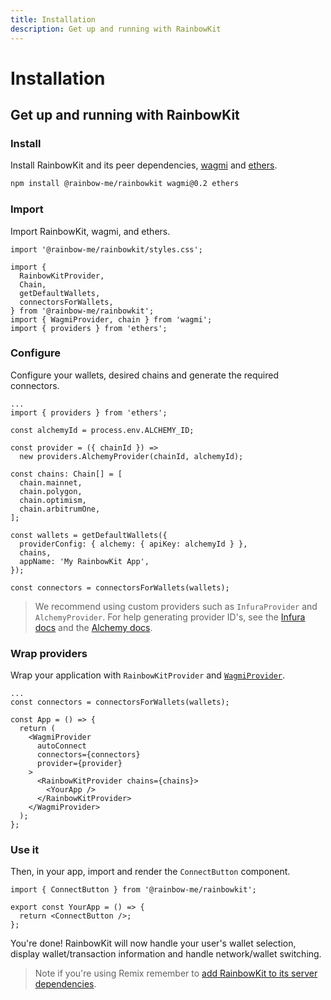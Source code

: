 ```yaml
---
title: Installation
description: Get up and running with RainbowKit
---
```


# Installation

## Get up and running with RainbowKit

### Install

Install RainbowKit and its peer dependencies, [wagmi](https://wagmi-xyz.vercel.app/) and [ethers](https://docs.ethers.io).

```bash
npm install @rainbow-me/rainbowkit wagmi@0.2 ethers
```

### Import

Import RainbowKit, wagmi, and ethers.

```tsx
import '@rainbow-me/rainbowkit/styles.css';

import {
  RainbowKitProvider,
  Chain,
  getDefaultWallets,
  connectorsForWallets,
} from '@rainbow-me/rainbowkit';
import { WagmiProvider, chain } from 'wagmi';
import { providers } from 'ethers';
```

### Configure

Configure your wallets, desired chains and generate the required connectors.

```tsx line=3-99
...
import { providers } from 'ethers';

const alchemyId = process.env.ALCHEMY_ID;

const provider = ({ chainId }) =>
  new providers.AlchemyProvider(chainId, alchemyId);

const chains: Chain[] = [
  chain.mainnet,
  chain.polygon,
  chain.optimism,
  chain.arbitrumOne,
];

const wallets = getDefaultWallets({
  providerConfig: { alchemy: { apiKey: alchemyId } },
  chains,
  appName: 'My RainbowKit App',
});

const connectors = connectorsForWallets(wallets);
```

> We recommend using custom providers such as `InfuraProvider` and `AlchemyProvider`. For help generating provider ID's, see the [Infura docs](https://docs.infura.io/infura/create-a-project) and the [Alchemy docs](https://docs.alchemy.com/alchemy/introduction/getting-started).

### Wrap providers

Wrap your application with `RainbowKitProvider` and [`WagmiProvider`](https://wagmi-xyz.vercel.app/docs/provider).

```tsx line=3-99
...
const connectors = connectorsForWallets(wallets);

const App = () => {
  return (
    <WagmiProvider
      autoConnect
      connectors={connectors}
      provider={provider}
    >
      <RainbowKitProvider chains={chains}>
        <YourApp />
      </RainbowKitProvider>
    </WagmiProvider>
  );
};
```

### Use it

Then, in your app, import and render the `ConnectButton` component.

```tsx
import { ConnectButton } from '@rainbow-me/rainbowkit';

export const YourApp = () => {
  return <ConnectButton />;
};
```

You're done! RainbowKit will now handle your user's wallet selection, display wallet/transaction information and handle network/wallet switching.

> Note if you're using Remix remember to [add RainbowKit to its server dependencies](https://remix.run/docs/en/v1/pages/gotchas#importing-esm-packages).
